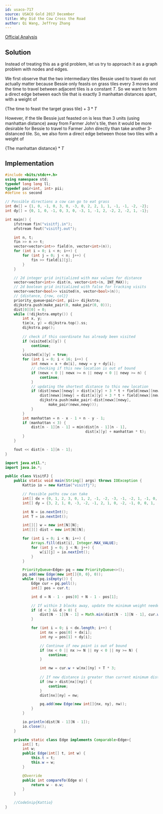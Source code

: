 ```yaml
---
id: usaco-717
source: USACO Gold 2017 December
title: Why Did the Cow Cross the Road
author: Qi Wang, Jeffrey Zhang
---
```


[Official Analysis](http://www.usaco.org/current/data/sol_visitfj_gold_feb17.html)

## Solution

Instead of treating this as a grid problem, let us try to approach it as a graph problem with nodes and edges.

We first observe that the two intermediary tiles Bessie used to travel do not actually matter because Bessie only feasts on grass tiles every 3 moves and the time to travel between adjacent tiles is a constant $T$. So we want to form a direct edge between each tile that is exactly 3 manhattan distances apart, with a weight of 

$\{\text{The time to feast the target grass tile}\} + 3 * T$

However, if the tile Bessie just feasted on is less than 3 units (using manhattan distance) away from Farmer John's tile, then it would be more desirable for Bessie to travel to Farmer John directly than take another 3-distanced tile. So, we also form a direct edge between those two tiles with a weight of 

$\{\text{The manhattan distance}\} * T$

## Implementation

<LanguageSection>
<CPPSection>

```cpp
#include <bits/stdc++.h>
using namespace std;
typedef long long ll;
typedef pair<int, int> pii;
#define ss second

// Possible directions a cow can go to eat grass
int dx[] = {1, 0, -1, 0, 3, 0, -3, 0, 2, 2, 1, 1, -1, -1, -2, -2};
int dy[] = {0, 1, 0, -1, 0, 3, 0, -3, 1, -1, 2, -2, 2, -2, 1, -1};

int main() {
	ifstream fin("visitfj.in");
	ofstream fout("visitfj.out");

	int n, t;
	fin >> n >> t;
	vector<vector<int>> field(n, vector<int>(n));
	for (int i = 0; i < n; i++) {
		for (int j = 0; j < n; j++) {
			fin >> field[i][j];
		}
	}

	// 2d integer grid initialized with max values for distance 
	vector<vector<int>> dist(n, vector<int>(n, INT_MAX));
	// 2d boolean grid initialized with false for tracking visits
	vector<vector<bool>> visited(n, vector<bool>(n));
	// {distance, {row, col}}
	priority_queue<pair<int, pii>> dijkstra;
	dijkstra.push(make_pair(0, make_pair(0, 0)));
	dist[0][0] = 0;
	while (!dijkstra.empty()) {
		int x, y;
		tie(x, y) = dijkstra.top().ss;
		dijkstra.pop();
		
		// check if this coordinate has already been visited
		if (visited[x][y]) {
			continue;
		}
		visited[x][y] = true;
		for (int i = 0; i < 16; i++) {
			int newx = x + dx[i], newy = y + dy[i];
			// checking if this new location is out of bound
			if (newx < 0 || newx >= n || newy < 0 || newy >= n) {
				continue;
			}
			// updating the shortest distance to this new location
			if (dist[newx][newy] > dist[x][y] + 3 * t + field[newx][newy]) {
				dist[newx][newy] = dist[x][y] + 3 * t + field[newx][newy];
				dijkstra.push(make_pair(-dist[newx][newy], 
					make_pair(newx,newy)));
			}
		}
		int manhattan = n - x - 1 + n - y - 1;
		if (manhattan < 3) {
			dist[n - 1][n - 1] = min(dist[n - 1][n - 1], 
									 dist[x][y] + manhattan * t);
		}
	}

	fout << dist[n - 1][n - 1];
}
```

</CPPSection>


<JavaSection>

```java
import java.util.*;
import java.io.*;

public class VisitFJ {
	public static void main(String[] args) throws IOException {
		Kattio io = new Kattio("visitfj");

		// Possible paths cow can take
		int[] dx = {0, 1, 2, 3, 0, 1, 2, -1, -2, -3, -1, -2, 1, -1, 0, 0};
		int[] dy = {3, 2, 1, 0, -3, -2, -1, 2, 1, 0, -2, -1, 0, 0, 1, -1};

		int N = io.nextInt();
		int T = io.nextInt();

		int[][] w = new int[N][N];
		int[][] dist = new int[N][N];

		for (int i = 0; i < N; i++) {
			Arrays.fill(dist[i], Integer.MAX_VALUE);
			for (int j = 0; j < N; j++) {
				w[i][j] = io.nextInt();
			}
		}

		PriorityQueue<Edge> pq = new PriorityQueue<>();
		pq.add(new Edge(new int[]{0, 0}, 0));
		while (!pq.isEmpty()) {
			Edge cur = pq.poll();
			int[] pos = cur.t;

			int d = N - 1 - pos[0] + N - 1 - pos[1];

			// If within 3 blocks away, update the minimum weight needed
			if (d < 3 && d > 0) {
				dist[N - 1][N - 1] = Math.min(dist[N - 1][N - 1], cur.w + T * d);
			}

			for (int i = 0; i < dx.length; i++) {
				int nx = pos[0] + dx[i];
				int ny = pos[1] + dy[i];

				// Continue if new point is out of bound
				if (nx < 0 || nx >= N || ny < 0 || ny >= N) {
					continue;
				}

				int nw = cur.w + w[nx][ny] + T * 3;
				
				// If new distance is greater than current minimum distance, it is not needed
				if (nw > dist[nx][ny]) {
					continue;
				}
				dist[nx][ny] = nw;

				pq.add(new Edge(new int[]{nx, ny}, nw));
			}
		}

		io.println(dist[N - 1][N - 1]);
		io.close();
	}

	private static class Edge implements Comparable<Edge>{
		int[] t;
		int w;
		public Edge(int[] t, int w) {
			this.t = t;
			this.w = w;
		}

		@Override
		public int compareTo(Edge o) {
			return w - o.w;
		}
	}

	//CodeSnip{Kattio}
}
```
</JavaSection>
</LanguageSection>

